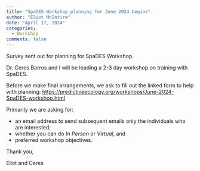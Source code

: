 ```yaml
---
title: "SpaDES Workshop planning for June 2024 begins"
author: "Eliot McIntire"
date: "April 17, 2024"
categories:
  - Workshop
comments: false
---
```


Survey sent out for planning for SpaDES Workshop.

Dr. Ceres Barros and I will be leading a 2-3 day workshop on training with SpaDES.

Before we make final arrangements, we ask to fill out the linked form to help with planning:
[https://predictiveecology.org/workshops/June-2024-SpaDES-workshop.html](https://predictiveecology.org/workshops/June-2024-SpaDES-workshop.html)

Primarily we are asking for:

- an email address to send subsequent emails only the individuals who are interested;
- whether you can do *In Person* or *Virtual*, and
- preferred workshop objectives.

Thank you,

Eliot and Ceres
